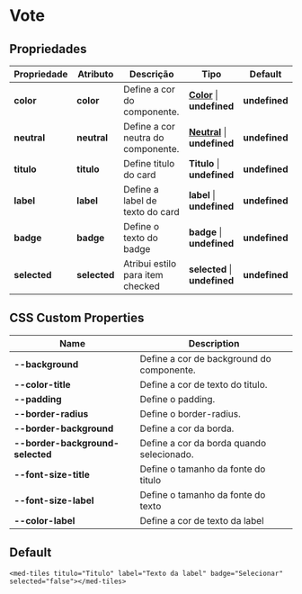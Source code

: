 
<Meta title="Components/Core/Vote/Usage" />

# Vote

## Propriedades

| Propriedade  | Atributo    | Descrição                                   | Tipo                                                                                                                 | Default       |
| ------------ | ----------- | ------------------------------------------- | -------------------------------------------------------------------------------------------------------------------- | ------------- |
| **color**    | **color**   | Define a cor do componente.                 | **[Color](http://desenv.ordomederi.com/med-components/?path=/story/enums-enums--page#medcolors)**   \| **undefined** | **undefined** |
| **neutral**  | **neutral** | Define a cor neutra do componente.          | **[Neutral](http://desenv.ordomederi.com/med-components/?path=/story/enums-enums--page#medcolors)** \| **undefined** | **undefined** |
| **titulo**   | **titulo**  | Define titulo do card                       | **Titulo**                                                                                          \| **undefined** | **undefined** |
| **label**    | **label**   | Define a label de texto do card             | **label**                                                                                           \| **undefined** | **undefined** |
| **badge**    | **badge**   | Define o texto do badge                     | **badge**                                                                                           \| **undefined** | **undefined** |
| **selected** | **selected**| Atribui estilo para item checked            | **selected**                                                                                        \| **undefined** | **undefined** |

## CSS Custom Properties

| Name                              | Description                                   |
| --------------------------------- | --------------------------------------------- |
| **--background**                  | Define a cor de background do componente.     |
| **--color-title**                 | Define a cor de texto do titulo.              |
| **--padding**                     | Define o padding.                             |
| **--border-radius**               | Define o border-radius.                       |
| **--border-background**           | Define a cor da borda.                        |
| **--border-background-selected**  | Define a cor da borda quando selecionado.     |
| **--font-size-title**             | Define o tamanho da fonte do titulo           |
| **--font-size-label**             | Define o tamanho da fonte do texto            |
| **--color-label**                 | Define a cor de texto da label                |

## Default

```
<med-tiles titulo="Titulo" label="Texto da label" badge="Selecionar" selected="false"></med-tiles>
```
